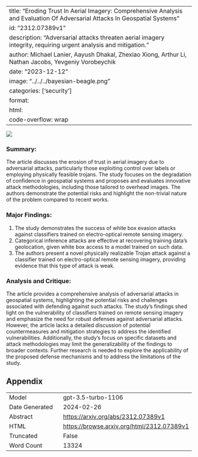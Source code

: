 
---
title: "Eroding Trust In Aerial Imagery: Comprehensive Analysis and Evaluation Of Adversarial Attacks In Geospatial Systems"
id: "2312.07389v1"
description: "Adversarial attacks threaten aerial imagery integrity, requiring urgent analysis and mitigation."
author: Michael Lanier, Aayush Dhakal, Zhexiao Xiong, Arthur Li, Nathan Jacobs, Yevgeniy Vorobeychik
date: "2023-12-12"
image: "../../../bayesian-beagle.png"
categories: ['security']
format:
  html:
    code-overflow: wrap
---

![](../../../bayesian-beagle.png)

### **Summary:**
The article discusses the erosion of trust in aerial imagery due to adversarial attacks, particularly those exploiting control over labels or employing physically feasible trojans. The study focuses on the degradation of confidence in geospatial systems and proposes and evaluates innovative attack methodologies, including those tailored to overhead images. The authors demonstrate the potential risks and highlight the non-trivial nature of the problem compared to recent works.

### **Major Findings:**
1. The study demonstrates the success of white box evasion attacks against classifiers trained on electro-optical remote sensing imagery.
2. Categorical inference attacks are effective at recovering training data's geolocation, given white box access to a model trained on such data.
3. The authors present a novel physically realizable Trojan attack against a classifier trained on electro-optical remote sensing imagery, providing evidence that this type of attack is weak.

### **Analysis and Critique:**
The article provides a comprehensive analysis of adversarial attacks in geospatial systems, highlighting the potential risks and challenges associated with defending against such attacks. The study's findings shed light on the vulnerability of classifiers trained on remote sensing imagery and emphasize the need for robust defenses against adversarial attacks. However, the article lacks a detailed discussion of potential countermeasures and mitigation strategies to address the identified vulnerabilities. Additionally, the study's focus on specific datasets and attack methodologies may limit the generalizability of the findings to broader contexts. Further research is needed to explore the applicability of the proposed defense mechanisms and to address the limitations of the study.

## Appendix

|          |          |
|----------|----------|
| Model     | gpt-3.5-turbo-1106       |
| Date Generated     | 2024-02-26       |
| Abstract | [https://arxiv.org/abs/2312.07389v1](https://arxiv.org/abs/2312.07389v1)        |
| HTML     | [https://browse.arxiv.org/html/2312.07389v1](https://browse.arxiv.org/html/2312.07389v1)       |
| Truncated       | False       |
| Word Count       | 13324       |